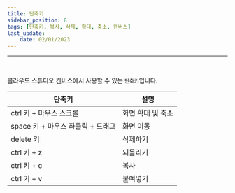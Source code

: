 ```yaml
---
title: 단축키
sidebar_position: 8
tags: [단축키, 복사, 삭제, 확대, 축소, 캔버스]
last_update: 
    date: 02/01/2023
---
```



<hr />
<br />

클라우드 스튜디오 캔버스에서 사용할 수 있는 ```단축키```입니다.

| 단축키 | 설명           |
| ---------- | -------------- | 
| ctrl 키 + 마우스 스크롤 | 화면 확대 및 축소 |
| space 키 + 마우스 좌클릭 + 드래그 | 화면 이동 |
| delete 키 | 삭제하기 |
| ctrl 키 + z | 되돌리기 |
| ctrl 키 + c | 복사 |
| ctrl 키 + v | 붙여넣기 |
